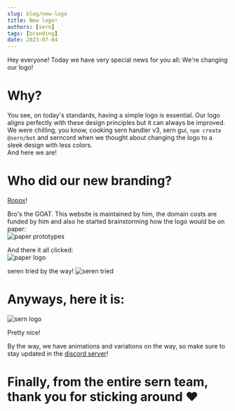 ```yaml
---
slug: blog/new-logo
title: New logo!
authors: [sern]
tags: [branding]
date: 2023-07-04
---
```


Hey everyone! Today we have very special news for you all: We're changing our logo!

# Why?

You see, on today's standards, having a simple logo is essential. Our logo aligns perfectly with these design principles but it can always be improved.  
We were chilling, you know, cooking sern handler v3, sern gui, `npm create @sern/bot` and serncord when we thought about changing the logo to a sleek design with less colors.  
And here we are!

# Who did our new branding?


[Ropox](https://github.com/Murtatrxx)!  

Bro's the GOAT. This website is maintained by him, the domain costs are funded by him and also he started brainstorming how the logo would be on paper:  
<Image src={paperPrototypes} alt="paper prototypes" />

And there it all clicked:  
<Image src={paperLogo} alt="paper logo" />

seren tried by the way!
<Image src={serenTried} alt="seren tried" />

# Anyways, here it is:

<Image src={sernLogo} alt="sern logo" />

Pretty nice!

By the way, we have animations and variations on the way, so make sure to stay updated in the [discord server](https://sern.dev/discord)!

# Finally, from the entire sern team, thank you for sticking around ❤️
